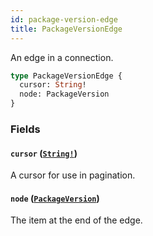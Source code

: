 ```yaml
---
id: package-version-edge
title: PackageVersionEdge
---
```


An edge in a connection.

```graphql
type PackageVersionEdge {
  cursor: String!
  node: PackageVersion
}
```

### Fields

#### `cursor` ([`String!`](/docs/api/scalars/string))

A cursor for use in pagination.

#### `node` ([`PackageVersion`](/docs/api/objects/package-version))

The item at the end of the edge.
